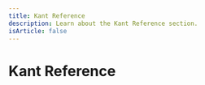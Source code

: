 ---
title: Kant Reference
description: Learn about the Kant Reference section.
isArticle: false
---

# Kant Reference


<Stub />
